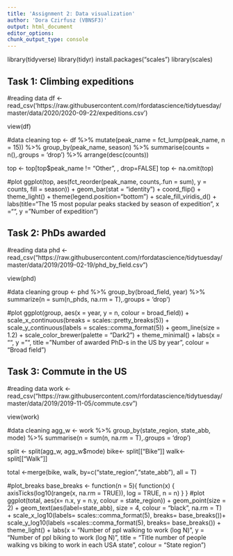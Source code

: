 ```yaml
---
title: 'Assignment 2: Data visualization'
author: 'Dora Czirfusz (VBNSF3)'
output: html_document
editor_options: 
chunk_output_type: console
---
```

library(tidyverse)
library(tidyr)
install.packages("scales")
library(scales)

## Task 1: Climbing expeditions

#reading data
df <- read_csv('https://raw.githubusercontent.com/rfordatascience/tidytuesday/master/data/2020/2020-09-22/expeditions.csv')

view(df)

#data cleaning
top <- df %>% mutate(peak_name = fct_lump(peak_name, n = 15)) %>% group_by(peak_name, season) %>%  summarise(counts = n(),.groups = 'drop') %>%  arrange(desc(counts))
  
top <- top[top$peak_name != "Other", , drop=FALSE]
top <- na.omit(top)

#plot
ggplot(top, aes(fct_reorder(peak_name, counts,.fun = sum), y = counts, fill = season)) + 
  geom_bar(stat = "identity") + 
  coord_flip() + 
  theme_light() +
  theme(legend.position="bottom") +
  scale_fill_viridis_d() +
  labs(title="The 15 most popular peaks stacked by season of expedition", x ="", y = "Number of expedition") 

## Task 2: PhDs awarded
#reading data
phd <- read_csv("https://raw.githubusercontent.com/rfordatascience/tidytuesday/master/data/2019/2019-02-19/phd_by_field.csv")

view(phd)

#data cleaning
group <- phd %>%	group_by(broad_field, year)	%>%	summarize(n = sum(n_phds, na.rm = T),.groups = 'drop')

#plot
ggplot(group, aes(x = year, y = n, colour = broad_field)) +
  scale_x_continuous(breaks = scales::pretty_breaks(5)) + 
  scale_y_continuous(labels = scales::comma_format(5)) +
  geom_line(size = 1.2) +
  scale_color_brewer(palette = "Dark2") +
  theme_minimal() +
  labs(x = "", y = "", title = "Number of awarded PhD-s in the US by year", colour = "Broad field")


## Task 3: Commute in the US
#reading data
work <- read_csv("https://raw.githubusercontent.com/rfordatascience/tidytuesday/master/data/2019/2019-11-05/commute.csv")

view(work)

#data cleaning
agg_w <- work %>% group_by(state_region, state_abb, mode) %>% summarise(n = sum(n, na.rm = T),.groups = 'drop')

split <- split(agg_w, agg_w$mode)
bike<- split[["Bike"]]
walk<- split[["Walk"]]

total <-merge(bike, walk, by=c("state_region","state_abb"), all = T)


#plot_breaks
base_breaks <- function(n = 5){
    function(x) {
        axisTicks(log10(range(x, na.rm = TRUE)), log = TRUE, n = n)
    }
}
#plot
ggplot(total, aes(x= n.x, y = n.y, colour = state_region)) +
  geom_point(size = 2) +
  geom_text(aes(label=state_abb),  size = 4, colour = "black", na.rm = T) +
  scale_x_log10(labels= scales::comma_format(5), breaks= base_breaks())+
  scale_y_log10(labels =scales::comma_format(5), breaks= base_breaks()) +
  theme_light() +
  labs(x = "Number of ppl walking to work (log N)", y = "Number of ppl biking to work (log N)", title = "Title number of people walking vs biking to work in each USA state", colour = "State region")
